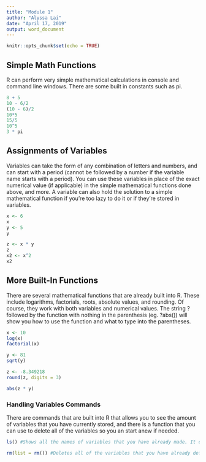 ```yaml
---
title: "Module 1"
author: "Alyssa Lai"
date: "April 17, 2019"
output: word_document
---
```


```r
knitr::opts_chunk$set(echo = TRUE)
```

## Simple Math Functions

R can perform very simple mathematical calculations in console and command line windows. There are some built in constants such as pi.

```r

8 + 5
10 - 6/2
(10 - 6)/2
10*5
15/5
10^5
3 * pi

```

## Assignments of Variables

Variables can take the form of any combination of letters and numbers, and can start with a period (cannot be followed by a number if the variable name starts with a period).
You can use these variables in place of the exact numerical value (if applicable) in the simple mathematical functions done above, and more.
A variable can also hold the solution to a simple mathematical function if you're too lazy to do it or if they're stored in variables.

```r

x <- 6
x
y <- 5
y

z <- x * y
z
x2 <- x^2
x2

```

## More Built-In Functions

There are several mathematical functions that are already built into R. These include logarithms, factorials, roots, absolute values, and rounding. Of course, they work with both variables and numerical values. The string ? followed by the function with nothing in the parenthesis (eg. ?abs()) will show you how to use the function and what to type into the parentheses.

```r

x <- 10
log(x)
factorial(x)

y <- 81
sqrt(y)

z <- -8.349218
round(z, digits = 3)

abs(z * y)

```

### Handling Variables Commands

There are commands that are built into R that allows you to see the amount of variables that you have currently stored, and there is a function that you can use to delete all of the variables so you an start anew if needed.

```r

ls() #Shows all the names of variables that you have already made. It doesn't show the values or what if contained in each variable.

rm(list = rm()) #Deletes all of the variables that you have already defined. Must have variables already stored, or else this function will result as an error.

```